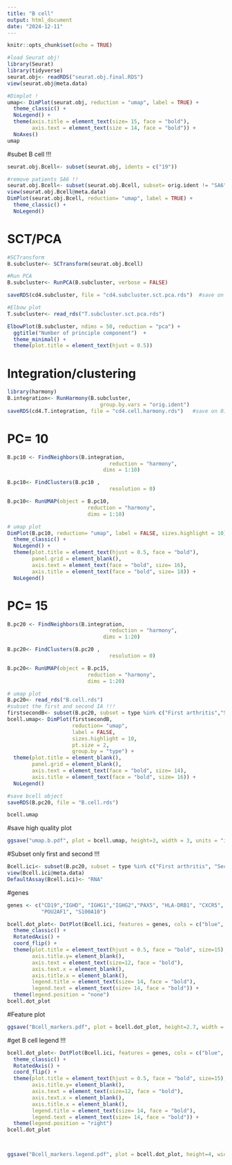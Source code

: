 ---
title: "B cell"
output: html_document
date: "2024-12-11"
---

```{r setup, include=FALSE}
knitr::opts_chunk$set(echo = TRUE)
```

``` {r}
#load Seurat obj! 
library(Seurat)
library(tidyverse)
seurat.obj<- readRDS("seurat.obj.final.RDS")
view(seurat.obj@meta.data)

#Dimplot ! 
umap<- DimPlot(seurat.obj, reduction = "umap", label = TRUE) +
  theme_classic() +
  NoLegend() + 
  theme(axis.title = element_text(size= 15, face = "bold"),
        axis.text = element_text(size = 14, face = "bold")) + 
  NoAxes()
umap
```


#subet B cell !!! 
 
``` {r}
seurat.obj.Bcell<- subset(seurat.obj, idents = c("19"))

#remove patients SA6 !! 
seurat.obj.Bcell<- subset(seurat.obj.Bcell, subset= orig.ident != "SA6")
view(seurat.obj.Bcell@meta.data)
DimPlot(seurat.obj.Bcell, reduction= "umap", label = TRUE) +
  theme_classic() +
  NoLegend()
```

# SCT/PCA 
``` {r}
#SCTransform
B.subcluster<- SCTransform(seurat.obj.Bcell)

#Run PCA
B.subcluster<- RunPCA(B.subcluster, verbose = FALSE)

saveRDS(cd4.subcluster, file = "cd4.subcluster.sct.pca.rds")  #save on 01/31/2024

#Elbow plot
T.subcluster<- read_rds("T.subcluster.sct.pca.rds")

ElbowPlot(B.subcluster, ndims = 50, reduction = "pca") +
  ggtitle("Number of principle component")  + 
  theme_minimal() +
  theme(plot.title = element_text(hjust = 0.5))

``` 
# Integration/clustering

``` {r}
library(harmony)
B.integration<- RunHarmony(B.subcluster,
                              group.by.vars = "orig.ident")
saveRDS(cd4.T.integration, file = "cd4.cell.harmony.rds")   #save on 01/31/2024
```


# PC= 10
``` {r}
B.pc10 <- FindNeighbors(B.integration, 
                                 reduction = "harmony", 
                               dims = 1:10)

B.pc10<- FindClusters(B.pc10 ,
                                 resolution = 0)

B.pc10<- RunUMAP(object = B.pc10,
                          reduction = "harmony",
                          dims = 1:10)

# umap plot 
DimPlot(B.pc10, reduction= "umap", label = FALSE, sizes.highlight = 10) +
  theme_classic() +
  NoLegend() + 
  theme(plot.title = element_text(hjust = 0.5, face = "bold"), 
        panel.grid = element_blank(),
        axis.text = element_text(face = "bold", size= 16), 
        axis.title = element_text(face = "bold", size= 18)) + 
  NoLegend() 
```  

# PC= 15
``` {r}
B.pc20 <- FindNeighbors(B.integration, 
                                 reduction = "harmony", 
                               dims = 1:20)

B.pc20<- FindClusters(B.pc20 ,
                                 resolution = 0)

B.pc20<- RunUMAP(object = B.pc15,
                          reduction = "harmony",
                          dims = 1:20)

# umap plot 
B.pc20<- read_rds("B.cell.rds")
#subset the first and second IA !!! 
firstsecondB<- subset(B.pc20, subset = type %in% c("First arthritis","Second arthritis")) 
bcell.umap<- DimPlot(firstsecondB, 
                     reduction= "umap", 
                     label = FALSE, 
                     sizes.highlight = 10,
                     pt.size = 2, 
                     group.by = "type") +
  theme(plot.title = element_blank(), 
        panel.grid = element_blank(),
        axis.text = element_text(face = "bold", size= 14), 
        axis.title = element_text(face = "bold", size= 16)) + 
  NoLegend()

#save bcell object
saveRDS(B.pc20, file = "B.cell.rds")

bcell.umap
```



#save high quality plot 
``` {r}
ggsave("umap.b.pdf", plot = bcell.umap, height=3, width = 3, units = "in", dpi = 300)

``` 


#Subset only first and second !!! 
``` {r}
Bcell.ici<- subset(B.pc20, subset = type %in% c("First arthritis", "Second arthritis"))
view(Bcell.ici@meta.data)
DefaultAssay(Bcell.ici)<- "RNA"
```

#genes 
``` {r}
genes <- c("CD19","IGHD", "IGHG1","IGHG2","PAX5", "HLA-DRB1", "CXCR5", "TNF", "CD27","CD1C", "ANXA2", 
           "POU2AF1", "S100A10")
``` 


``` {r}
bcell.dot_plot<- DotPlot(Bcell.ici, features = genes, cols = c("blue", "red"), dot.scale = 6, group.by = "type") + 
  theme_classic() +
  RotatedAxis() + 
  coord_flip() +
  theme(plot.title = element_text(hjust = 0.5, face = "bold", size=15), 
        axis.title.y= element_blank(), 
        axis.text = element_text(size=12, face = "bold"), 
        axis.text.x = element_blank(), 
        axis.title.x = element_blank(),
        legend.title = element_text(size= 14, face = "bold"), 
        legend.text = element_text(size= 14, face = "bold")) + 
  theme(legend.position = "none")
bcell.dot_plot
``` 

#Feature plot
``` {r}
ggsave("Bcell_markers.pdf", plot = bcell.dot_plot, height=2.7, width = 3, units = "in", dpi = 300)

``` 

#get B cell legend !!! 
``` {r}
bcell.dot_plot<- DotPlot(Bcell.ici, features = genes, cols = c("blue", "red"), dot.scale = 6, group.by = "type") + 
  theme_classic() +
  RotatedAxis() + 
  coord_flip() +
  theme(plot.title = element_text(hjust = 0.5, face = "bold", size=15), 
        axis.title.y= element_blank(), 
        axis.text = element_text(size=12, face = "bold"), 
        axis.text.x = element_blank(), 
        axis.title.x = element_blank(),
        legend.title = element_text(size= 14, face = "bold"), 
        legend.text = element_text(size= 14, face = "bold")) + 
  theme(legend.position = "right")
bcell.dot_plot




``` 
``` {r}
ggsave("Bcell_markers.legend.pdf", plot = bcell.dot_plot, height=4, width = 3, units = "in", dpi = 300)

``` 





